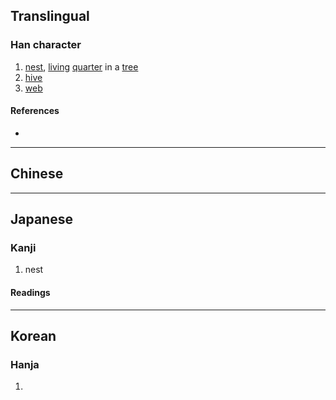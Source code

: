 {{also|巢}}
{{character info/new}}
==Translingual==

===Han character===
{{Han char|rn=47|rad=巛|as=08|sn=11|four=|canj=FWD|ids=⿱⺍果}}

# [[nest]], [[living]] [[quarter]] in a [[tree]]
# [[hive]]
# [[web]]

====References====
* {{Han ref|kx=0531.131|dkj=08696|dj=0919.230|hdz=21221.010|uh=5DE3|ud=24035}}

----

==Chinese==
{{zh-see|巢|v}}

----

==Japanese==
{{ja-kanji forms|巣|巢}}

===Kanji===
{{ja-kanji|grade=4|rs=巛08|kyu=巢}}

# nest

====Readings====
{{ja-readings
|on=そう
|kun=す-, すく.う
}}

----

==Korean==

===Hanja===
{{ko-hanja|hangeul=소|rv=so|mr=so}}

# {{defn|lang=ko|sort=巛08}}